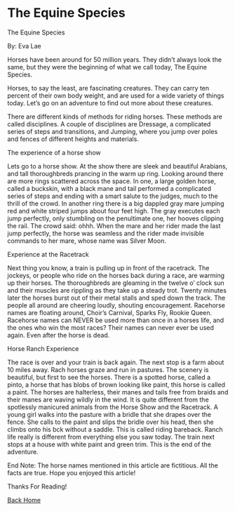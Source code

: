 # The Equine Species

The Equine Species

By: Eva Lae

Horses have been around for 50 million years. They didn’t always look the same, but they were the beginning of what we call today, The Equine Species.

Horses, to say the least, are fascinating creatures. They can carry ten percent of their own body weight, and are used for a wide variety of things today. Let’s go on an adventure to find out more about these creatures.

There are different kinds of methods for riding horses. These methods are called disciplines. A couple of disciplines are Dressage, a complicated series of steps and transitions, and Jumping, where you jump over poles and fences of different heights and materials.

The experience of a horse show

Lets go to a horse show. At the show there are sleek and beautiful Arabians, and tall thoroughbreds prancing in the warm up ring. Looking around there are more rings scattered across the space. In one, a large golden horse, called a buckskin, with a black mane and tail performed a complicated series of steps and ending with a smart salute to the judges, much to the thrill of the crowd. In another ring there is a big dappled gray mare jumping red and white striped jumps about four feet high. The gray executes each jump perfectly, only stumbling on the penultimate one, her hooves clipping the rail. The crowd said: ohhh. When the mare and her rider made the last jump perfectly, the horse was seamless and the rider made invisible commands to her mare, whose name was Silver Moon.

Experience at the Racetrack

Next thing you know, a train is pulling up in front of the racetrack. The jockeys, or people who ride on the horses back during a race, are warming up their horses. The thoroughbreds are gleaming in the twelve o’ clock sun and their muscles are rippling as they take up a steady trot. Twenty minutes later the horses burst out of their metal stalls and sped down the track. The people all around are cheering loudly, shouting encouragement. Racehorse names are floating around, Choir’s Carnival, Sparks Fly, Rookie Queen. Racehorse names can NEVER be used more than once in a horses life, and the ones who win the most races? Their names can never ever be used again. Even after the horse is dead.

Horse Ranch Experience

The race is over and your train is back again. The next stop is a farm about 10 miles away. Rach horses graze and run in pastures. The scenery is beautiful, but first to see the horses. There is a spotted horse, called a pinto, a horse that has blobs of brown looking like paint, this horse is called a paint. The horses are halterless, their manes and tails free from braids and their manes are waving wildly in the wind. It is quite different from the spotlessly manicured animals from the Horse Show and the Racetrack. A young girl walks into the pasture with a bridle that she drapes over the fence. She calls to the paint and slips the bridle over his head, then she climbs onto his bck without a saddle. This is called riding bareback. Ranch life really is different from everything else you saw today.
The train next stops at a house with white paint and green trim. This is the end of the adventure.

End Note:
The horse names mentioned in this article are fictitious. All the facts are true. Hope you enjoyed this article!

Thanks For Reading!

[Back Home](/)
